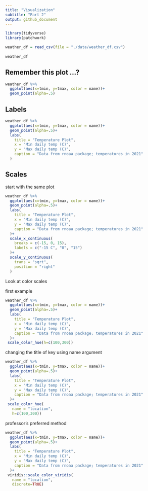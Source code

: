 ```yaml
---
title: "Visualization"
subtitle: "Part 2"
output: github_document
---
```


```r
library(tidyverse)
library(patchwork)
```

```r
weather_df = read_csv(file = "./data/weather_df.csv")
  
weather_df
```

## Remember this plot ...?

```r
weather_df %>%
  ggplot(aes(x=tmin, y=tmax, color = name))+
  geom_point(alpha=.5)
```

## Labels

```r
weather_df %>%
  ggplot(aes(x=tmin, y=tmax, color = name))+
  geom_point(alpha=.5)+
  labs(
    title = "Temperature Plot",
    x = "Min daily temp (C)",
    y = "Max daily temp (C)",
    caption = "Data from rnoaa package; temperatures in 2021"
  )
```

## Scales

start with the same plot

```r
weather_df %>%
  ggplot(aes(x=tmin, y=tmax, color = name))+
  geom_point(alpha=.5)+
  labs(
    title = "Temperature Plot",
    x = "Min daily temp (C)",
    y = "Max daily temp (C)",
    caption = "Data from rnoaa package; temperatures in 2021"
  )+
  scale_x_continuous(
    breaks = c(-15, 0, 15),
    labels = c("-15 C", "0", "15")
  )+
  scale_y_continuous(
    trans = "sqrt",
    position = "right"
  )

```

Look at color scales

first example
```r
weather_df %>%
  ggplot(aes(x=tmin, y=tmax, color = name))+
  geom_point(alpha=.5)+
  labs(
    title = "Temperature Plot",
    x = "Min daily temp (C)",
    y = "Max daily temp (C)",
    caption = "Data from rnoaa package; temperatures in 2021"
  )+
 scale_color_hue(h=c(100,300))

```

changing the title of key using name argument
```r
weather_df %>%
  ggplot(aes(x=tmin, y=tmax, color = name))+
  geom_point(alpha=.5)+
  labs(
    title = "Temperature Plot",
    x = "Min daily temp (C)",
    y = "Max daily temp (C)",
    caption = "Data from rnoaa package; temperatures in 2021"
  )+
 scale_color_hue(
   name = "location",
   h=c(100,300))

```

professor's preferred method
```r
weather_df %>%
  ggplot(aes(x=tmin, y=tmax, color = name))+
  geom_point(alpha=.5)+
  labs(
    title = "Temperature Plot",
    x = "Min daily temp (C)",
    y = "Max daily temp (C)",
    caption = "Data from rnoaa package; temperatures in 2021"
  )+
 viridis::scale_color_viridis(
   name = "location",
   discrete=TRUE)

```